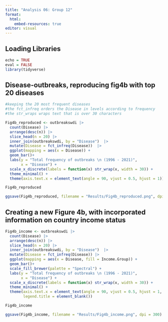 ```yaml
---
title: "Analysis 06: Group 12"
format:
  html:
    embed-resources: true
editor: visual
---
```


## Loading Libraries

```r
echo = TRUE
eval = FALSE
library(tidyverse)
```

## Disease-outbreaks, reproducing fig4b with top 20 diseases

```r

#keeping the 20 most frequent diseases
#the fct_infreq orders the Disease in levels according to frequency
#the str_wraps wraps text that is over 30 characters

Fig4b_reproduced <- outbreakswdi |> 
  count(Disease) |> 
  arrange(desc(n)) |> 
  slice_head(n = 20) |>  
  inner_join(outbreakswdi, by = "Disease")  |> 
  mutate(Disease = fct_infreq(Disease))  |>  
  ggplot(mapping = aes(x = Disease)) +
  geom_bar()+
  labs(y = "Total frequency of outbreaks \n (1996 - 2021)", 
       x = "Disease") +
  scale_x_discrete(labels = function(x) str_wrap(x, width = 30)) + 
  theme_minimal() +
  theme(axis.text.x = element_text(angle = 90, vjust = 0.5, hjust = 1))

Fig4b_reproduced

ggsave(Fig4b_reproduced, filename = "Results/Fig4b_reproduced.png", dpi = 300)
```

## Creating a new Figure 4b, with incorporated information on country income status

```r

Fig4b_income <- outbreakswdi |> 
  count(Disease) |> 
  arrange(desc(n)) |> 
  slice_head(n = 20) |> 
  inner_join(outbreakswdi, by = "Disease")  |> 
  mutate(Disease = fct_infreq(Disease)) |>
  ggplot(mapping = aes(x = Disease, fill = Income.Group)) +
  geom_bar()+
  scale_fill_brewer(palette = "Spectral") +
  labs(y = "Total frequency of outbreaks \n (1996 - 2021)", 
       x = "Disease") +
  scale_x_discrete(labels = function(x) str_wrap(x, width = 30)) +
  theme_minimal() +
  theme(axis.text.x = element_text(angle = 90, vjust = 0.5, hjust = 1, size = 8), 
        legend.title = element_blank())

Fig4b_income

ggsave(Fig4b_income, filename = "Results/Fig4b_income.png", dpi = 300)

```

## 
